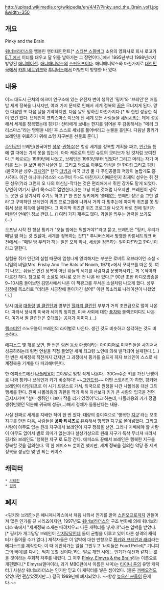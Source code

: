 http://upload.wikimedia.org/wikipedia/en/4/47/Pinky_and_the_Brain_vol1.jpg&width=350

{{{#!html
<object width="480" height="385"><param name="movie" value="http://www.youtube.com/v/qzZmU0aGmcc?fs=1&amp;hl=ko_KR"></param><param name="allowFullScreen" value="true"></param><param name="allowscriptaccess" value="always"></param><embed src="http://www.youtube.com/v/qzZmU0aGmcc?fs=1&amp;hl=ko_KR" type="application/x-shockwave-flash" allowscriptaccess="always" allowfullscreen="true" width="480" height="385"></embed></object>
}}}

== 개요 ==
Pinky and the Brain

[[워너브라더스]]와 엠블린 엔터테인먼트[* [[스티븐 스필버그]] 소유의 영화사로 회사 로고가 [[E.T.]]에서 이티를 태우고 달 위를 날아가는 그 장면이다.]에서 1995년부터 1998년까지 방영된 [[애니메이션]]. [[애니매니악스]]의 [[스핀오프]]이다. 애니매니악스와 마찬가지로 [[대한민국]]에서 [[카툰 네트워크]]와 [[투니버스]]에서 더빙판이 방영한 바 있다.

== 내용 ==
어느 대도시 근처의 에크미 연구소에 있는 유전자 변이 생쥐인 '핑키'와 '브레인'은 매일 밤 세계 정복을 나서지만, 여러 가지 문제로 인해서 세계 정복의 [[꿈]]은 무너지게 된다. 망한 다음엔 또 다음 날을 기약하지만, 다음 날도 망하긴 마찬가지다.[* 딱 한번 성공한 적이 있긴 있다. 브레인이 크리스마스 이브에 전 세계 모든 사람들을 [[세뇌]]시키는 데에 성공해서 세계를 정복했는데 핑키가 산타에게 보내는 편지를 읽어본 후 감동해서는 "메리 크리스마스"라는 명령을 내린 후 스스로 세뇌를 풀어버리고 눈물을 흘린다. 다음날 핑키가 브레인을 위로하기 위해 소형 지구본을 선물로 준다.]

[[주인공]]인 브레인(한국어판 [[성우]]-[[권혁수]])은 항상 세계를 정복할 계획을 짜고, [[인간]]들 틈에 낄 때에는 기계 옷을 입는데, 아마 케로로의 인간 슈트의 모티브가 된 것처럼 보여진다.[* 케로로는 1999년에 나왔고, 브레인은 1993년부터 입었다! 그리고 머리는 자기 머리를 쓰는 걸 보면 확인사살인 듯. 그리고 덤으로 아무도 의심을 안 한다!] 그리고 핑키(한국어판 성우-[[최재익]][* 한국 [[더빙]]과 미국 더빙 둘 다 주인공들의 억양이 놀랍게도 흡사하다. 이건 애니매니악스와 <스쿠비 두>도 마찬가지.이때문인지 최재익 성우는 쥐 전문 성우(?)라 그런지 오 나의 여신님-작다는 것은 편리해에서 쥐인 강가도 맡게 되었다.당연히 여기서 핑키 목소리로 열연한다.])는 그냥 미친 것처럼 나오지만, 브레인이 생각도 못한 걸 상기시켜 주기도 하고,[* 한 번은 핑키에게 '쓸데없는 연예인 정보 좀 그만 알라'고 구박하던 브레인이 퀴즈 프로그램에 나와서 거의 다 맞추는데 마지막 퀴즈를 못 맞춰서 상금 획득에 실패한다. 그 마지막 퀴즈란 퀴즈 프로그램 나오기 바로 전에 핑키가 떠들던 연예인 정보 관련.(...)] 여러 가지 재주도 많다. 과일을 띄우는 염력을 쓰기도 (...) 

오프닝 시작 전 항상 핑키가 "오늘 밤에는 뭐할거야?"라고 묻고, 브레인은 "핑키, 우리가 매일 밤 하는 것 있잖아, 세계를 정복하는 것!"[* 투니버스에서 방영한 카툰네트워크 버전에서는 "매일 밤 우리가 하는 일은 오직 하나, 세상을 정복하는 일이다!"라고 한다.]이라고 말한다.

실험용 쥐가 인간의 실험 때문에 엄청나게 영리해지는 부분은 로버트 오브라이언 소설 <니임의 비밀(Mrs. Frisby And The Rats of Nnimh, 1971)>에서 모티브를 따온 듯. 여기 나오는 쥐들은 인간 정복이 아닌 쥐들의 세계를 사람처럼 문명화시키는 게 목적이라 다르긴 하다. 참고로 이 소설도 애니로 오래 전 나온 바 있다.[* 90년 초반 라디오방송을 9~10시쯤 들어보면 김영사에서 나온 이 책광고를 무서운 소설처럼 나오게 했다. 성우 [[김정애]] 목소리로 "더러운 시궁창에 돌아가긴 싫어!" 이런 목소리로 나레이션이 나왔었다.]

당시 [[미국]] [[대통령]] [[빌 클린턴]]과 영부인 [[힐러리 클린턴]] 부부가 거의 조연급으로 많이 나온다. 따라서 당시의 미국과 세계의 정치판, 미국 사회에 대한 [[풍자]]와 블랙코미디도 나온다. 여기서 빌 클린턴은 줏대없는 [[공처가]] 이미지.(...)

[[햄스터]]인 스노우볼이 브레인의 라이벌로 나온다. 생긴 것도 비슷하고 생각하는 것도 비슷하다.

에피소드 몇 개를 보면, 한 번은 [[링컨]] 동상 환생이라는 아이디어로 미국인들을 사기쳐서 성공하려는데 링컨 연설을 직접 들었던 세계 최고령 노인에 의해 발각되어 실패한다.(...) 한 번은 세계정복 직전까지 갔지만 그 과정에서 핑키를 슬프게 하자 브레인이 스스로 세계정복용 기계를 다 파괴해버린다.

한 에피소드에선 [[나폴레옹]]이 그야말로 엄청 작게 나온다.. 30Cm수준 키를 가진 난쟁이로 나와 핑키나 브레인과 키기 비슷하다! ~~[[고인드립]]~~ 어떤 스토리인가 하면, 핑키와 브레인이 타임워프로 이 시기 프랑스로 가서, 외국으로 원정을 나간 나폴레옹 대신 그의 행세를 한다. 진짜 나폴레옹의 귀환을 막기 위해 자신보다 키가 큰 사람의 입국을 전면 금지시키며 "설마 생쥐인 나보다 작을 리가 있겠어"라고 하는데, 나폴레옹의 키가 정말 생쥐만했던 덕분에 귀국에 성공(...)해서 정체가 들통난다는 내용.

사실 진짜로 세계를 지배한 적이 한 번 있다. 대량의 종이죽으로 '행복한 [[지구]]'라는 모조 지구를 만든 다음, 사람들을 '''공짜 티셔츠'''로 유혹해서 행복한 지구로 몰아넣었다. 그리고 사람이 아무도 없는 원래 지구에서 브레인이 지구 정복을 선언. 그러나 지배해야 할 사람이 아무도 없어서 별로 의미가 없는데다 설상가상으로 원래 지구가 폭삭 무너져 내려서 핑키와 브레인도 '행복한 지구'로 도망 간다. 에피소드 끝에서 브레인은 행복한 지구를 정복할 것을 결의한다. 딱 한 에피소드 뿐이긴 했지만, 세계 정복을 결의한 악당 중 세계 정복을 성공한 몇 안 되는 케이스.

== 캐릭터 ==
 * [[브레인(핑키와 브레인)|브레인]]
 * [[핑키]]

==  폐지 ==
<핑키와 브레인>은 애니매니악스에서 처음 나와서 인기를 끌어 [[스핀오프]]로까지 만들어져 많은 인기를 끈 시리즈이지만, 1997년도 [[워너브라더스]]의 구조 변화에 의해 워너브라더스 측에서 "세계정복 소재는 때려치우고 다른 캐릭터를 넣게나!"라는 압박을 받았다.[* 핑키가 개그담당 브레인이 [[간지]]담당인데 둘이 균형을 이루고 있어 다른 성격의 캐릭터가 들어올 수가 없다.] 제작자들은 이 압박에 대한 반항으로 [http://www.youtube.com/watch?v=zZSFvntwgEQ 핑키와 브레인과 래리]라는 에피소드를 제작한다. 이 때 메인작가는 일을 그만두고 '너희들은 Food Pellet[* 기니피그의 먹이]를 다시는 먹지 못할 것이다.'라는 말로 개편 시에는 인기가 예전과 같지는 않을 것이라는 우회적 저주를 내렸다.
그 이후 [http://www.youtube.com/watch?v=qy_-KBvO8Ek Pinky, Elmyra & the Brain]라는 이름으로 개편됐다.[* Elmyra(엘마이라, 과거 MBC판에서 이름은 새미)는 [[타이니 툰]]의 유명 캐릭터.] 사실상 워너브라더스는 인기만 믿고 이 캐릭터를 넣은 셈이었다. (물론 [[까메오]]정도 였었다면 괜찮았겠지만...) 결국 1999년에 폐지되었다. ~~항상 [[높으신 분들]]이 문제다.~~
